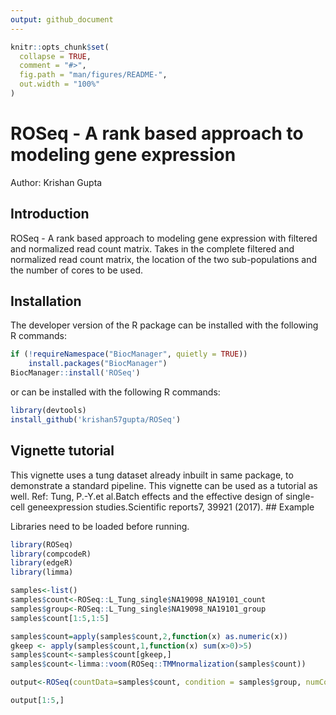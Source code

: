 ```yaml
---
output: github_document
---
```


<!-- README.md is generated from README.Rmd. Please edit that file -->

```r
knitr::opts_chunk$set(
  collapse = TRUE,
  comment = "#>",
  fig.path = "man/figures/README-",
  out.width = "100%"
)
```


# ROSeq - A rank based approach to modeling gene expression

Author: Krishan Gupta

## Introduction

ROSeq - A rank based approach to modeling gene expression with filtered and normalized read count matrix. Takes in the complete filtered and normalized read count matrix, the location of the two sub-populations and the number of cores to be used.

## Installation

The developer version of the R package can be installed with the following R commands:
```r
if (!requireNamespace("BiocManager", quietly = TRUE))
    install.packages("BiocManager")
BiocManager::install('ROSeq')
```
or can be installed with the following R commands:
```r
library(devtools)
install_github('krishan57gupta/ROSeq')
```
## Vignette tutorial

This vignette uses a tung dataset already inbuilt in same package, to demonstrate a standard pipeline. This vignette can be used as a tutorial as well.
Ref: Tung, P.-Y.et al.Batch effects and the effective design of single-cell geneexpression studies.Scientific reports7, 39921 (2017).
## Example

Libraries need to be loaded before running.


```r
library(ROSeq)
library(compcodeR)
library(edgeR)
library(limma)
```

```r
samples<-list()
samples$count<-ROSeq::L_Tung_single$NA19098_NA19101_count
samples$group<-ROSeq::L_Tung_single$NA19098_NA19101_group
samples$count[1:5,1:5]
```

```r
samples$count=apply(samples$count,2,function(x) as.numeric(x))
gkeep <- apply(samples$count,1,function(x) sum(x>0)>5)
samples$count<-samples$count[gkeep,]
samples$count<-limma::voom(ROSeq::TMMnormalization(samples$count))
```

```r
output<-ROSeq(countData=samples$count, condition = samples$group, numCores=1)
```

```r
output[1:5,]
```
